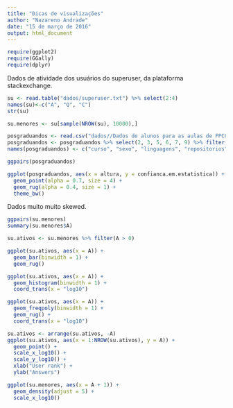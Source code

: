 ```yaml
---
title: "Dicas de visualizações"
author: "Nazareno Andrade"
date: "15 de março de 2016"
output: html_document
---
```


```r
require(ggplot2)
require(GGally)
require(dplyr)
```

Dados de atividade dos usuários do superuser, da plataforma stackexchange.

```r
su <- read.table("dados/superuser.txt") %>% select(2:4)
names(su)<-c("A", "Q", "C")
str(su)

su.menores <- su[sample(NROW(su), 10000),]

posgraduandos <- read.csv("dados//Dados de alunos para as aulas de FPCC-report.csv")
posgraduandos <- posgraduandos %>% select(2, 3, 5, 6, 7, 9) %>% filter(complete.cases(posgraduandos))
names(posgraduandos) <- c("curso", "sexo", "linguagens", "repositorios", "estatistica", "altura")
```


```r
ggpairs(posgraduandos)

ggplot(posgraduandos, aes(x = altura, y = confianca.em.estatistica)) + 
  geom_point(alpha = 0.7, size = 4) + 
  geom_rug(alpha = 0.4, size = 1) + 
  theme_bw()
```


Dados muito muito skewed. 

```r
ggpairs(su.menores)
summary(su.menores$A)

su.ativos <- su.menores %>% filter(A > 0)

ggplot(su.ativos, aes(x = A)) + 
  geom_bar(binwidth = 1) + 
  geom_rug()

ggplot(su.ativos, aes(x = A)) + 
  geom_histogram(binwidth = 1) + 
  coord_trans(x = "log10")

ggplot(su.ativos, aes(x = A)) + 
  geom_freqpoly(binwidth = 1) + 
  geom_rug() + 
  coord_trans(x = "log10")

su.ativos <- arrange(su.ativos, -A)
ggplot(su.ativos, aes(x = 1:NROW(su.ativos), y = A)) + 
  geom_point() + 
  scale_x_log10() + 
  scale_y_log10() + 
  xlab("User rank") + 
  ylab("Answers")

```

```r
ggplot(su.menores, aes(x = A + 1)) + 
  geom_density(adjust = 5) + 
  scale_x_log10()

```

